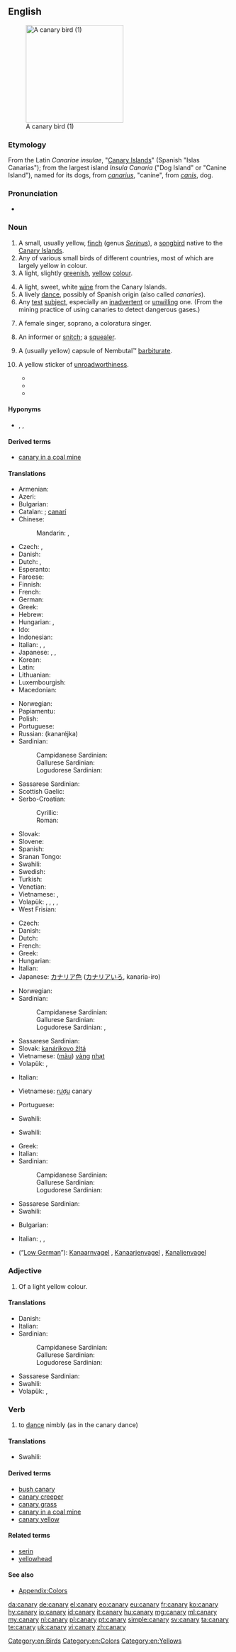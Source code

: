 {{also|Canary}}
==English==
{{wikipedia}}
[[Image:Yellow_finch_1.jpg|thumb|right|220px|A canary bird (1)]]

===Etymology===
From the Latin ''Canariae insulae'', "[[Canary Islands]]" (Spanish "Islas Canarias"); from the largest island ''Insula Canaria'' ("Dog Island" or "Canine Island"), named for its dogs, from ''[[canarius]]'', "canine", from ''[[canis]]'', dog.

===Pronunciation===
* {{audio|en-us-canary.ogg|Audio (US)}}

===Noun===
{{en-noun|canaries}}

# A small, usually yellow, [[finch]] (genus ''[[Serinus]]''), a [[songbird]] native to the [[Canary Islands]].
# Any of various small birds of different countries, most of which are largely yellow in colour.
# A light, slightly [[green]]ish, [[yellow]] [[colour]].
#: {{color panel|F2FB62}}
# A light, sweet, white [[wine]] from the Canary Islands.
# A lively [[dance]], possibly of Spanish origin (also called ''canaries'').
# Any [[test]] [[subject]], especially an [[inadvertent]] or [[unwilling]] one.  (From the mining practice of using canaries to detect dangerous gases.)
# {{informal}} A female singer, soprano, a coloratura singer.
# {{slang}} An informer or [[snitch]]; a [[squealer]].
# {{slang}} A (usually yellow) capsule of Nembutal™ [[barbiturate]].
# {{Australia|informal}} A yellow sticker of [[unroadworthiness]].
#* {{quote-newsgroup
|title=Warning About Speed Traps
|group=alt.folklore.urban
|author=Jacco Zwetsloot
|date=September 12
|year=1993
|passage=The tendency in these types of situations (as far as I can see) is that because I don't think the act itself is illegal, the police will go through your vehicle systematically loking for anything wrong with it, to slap a '''canary''' on it (that's slang for an unroadworthy sticker) or present you with some other fine.
|url=http://groups.google.com/group/alt.folklore.urban/browse_thread/thread/fa746a2ce0910619/c30d3731ce1ba01?hl=en&q=unroadworthy+%22canary%22#0c30d3731ce1ba01}}
#* {{quote-newsgroup
|title=Noisy Bikes (Update)
|group=aus.motorcycles
|author=Garry Lawson
|date=January 16
|year=1999
|passage=Yes, if the exhaust is to noisey{{sic}} they can slap a yellow '''canary''' on it, but the[n] who cares you got rid of it.
|url=http://groups.google.com/group/aus.motorcycles/browse_thread/thread/f1657e5c54924b51/eb711a9457daebcd?hl=en&q=unroadworthy+%22canary%22#eb711a9457daebcd}}
#* {{quote-newsgroup
|title=Spare tyres
|group=aus.cars
|author=Noddy
|date=February 14
|year=2003
|passage=You don't have to carry a spare wheel for a car to be roadworthy, and if you *do* carry one, it doesn't have to be in a roadworthy condition *unless* you fit it [to] the car and drive on it.<br>If it's not and you get pinched, expect a '''canary'''...

|url=http://groups.google.com/group/aus.cars/browse_thread/thread/5159209992759ae2/ea4eb32b17cc3982?hl=en&q=unroadworthy+%22canary%22#ea4eb32b17cc3982}}

====Hyponyms====
* {{taxlink|Serinus canaria|species}}, {{taxlink|Serinus pusillus|species}}, {{taxlink|Serinus serinus|species}}

====Derived terms====
* [[canary in a coal mine]]

====Translations====
{{trans-top|bird from Canary Islands}}
* Armenian: {{t-|hy|դեղձանիկ|tr=deġjanik}}
* Azeri: {{t-|az|sarı bülbül}}
* Bulgarian: {{t-|bg|кaнaрчe|n|tr=kanarče|sc=Cyrl}}
* Catalan: {{t-|ca|canari|m}}; [[canarí]] {{qualifier|Algherese}}
* Chinese:
*: Mandarin: {{t|cmn|金絲雀|sc=Hani}}, {{t|cmn|金丝雀|tr=jīnsīquè|sc=Hani}}
* Czech: {{t-|cs|kanár}}, {{t-|cs|kanárek|m}}
* Danish: {{t+|da|kanariefugl}}
* Dutch: {{t+|nl|kanarie|m}}, {{t-|nl|kanarievogel|m}}
* Esperanto: {{t-|eo|kanario}}
* Faroese: {{t-|fo|kanarjufuglur}}
* Finnish: {{t-|fi|kanarialintu}}
* French: {{t+|fr|canari|m}}
* German: {{t+|de|Kanarienvogel|m}}
* Greek: {{t+|el|καναρίνι|n|tr=kanaríni}}
* Hebrew: {{t-|he|כנרית}}
* Hungarian: {{t+|hu|kanári}}, {{t+|hu|kanárimadár}}
* Ido: {{t+|io|kanario}}
* Indonesian: {{t+|id|burung}} {{t+|id|kenari}}
* Italian: {{t-|it|canario|m}}, {{t+|it|canarino|m}}, {{t+|it|canarino}}
* Japanese: {{t-|ja|カナリア|tr=kanaria}}, {{t-|ja|カナリヤ|tr=kanariya}}, {{qualifier|literary}} {{t-|ja|金糸雀|tr=きんしじゃく, kinshijaku, かなりあ, kanaria}}
* Korean: {{t+|ko|카나리아|tr=kanaria|sc=Kore}}
* Latin: {{t-|la|canaria fringilla}}
* Lithuanian: {{t-|lt|kanarėlė}}
* Luxembourgish: {{t-|lb|Kanarievillchen|m}}
* Macedonian: {{t-|mk|канаринец|m|tr=kanarínec}}
{{trans-mid}}
* Norwegian: {{t-|no|kanarifugl}}
* Papiamentu: {{tø|pap|kanari}}
* Polish: {{t+|pl|kanarek|m}}
* Portuguese: {{t+|pt|canário|m}}
* Russian: {{t+|ru|канарейка|f}} (kanaréjka)
* Sardinian:
*: Campidanese Sardinian: {{tø|sro|canariu}}
*: Gallurese Sardinian: {{tø|sdn|canariu}}
*: Logudorese Sardinian: {{tø|src|canarinu}}
* Sassarese Sardinian: {{tø|sdc|canariu}}
* Scottish Gaelic: {{t-|gd|canèiridh|f}}
* Serbo-Croatian:
*: Cyrillic: {{t-|sh|канаринац|m}}
*: Roman: {{t-|sh|kanarinac|m}}
* Slovak: {{t-|sk|kanárik|m}}
* Slovene: {{t-|sl|kanarček|m}}
* Spanish: {{t+|es|canario|m}}
* Sranan Tongo: {{tø|srn|kanari}}
* Swahili: {{t+|sw|chiriku}}
* Swedish: {{t-|sv|kanariefågel}}
* Turkish: {{t+|tr|kanarya}}
* Venetian: {{tø|vec|canarìn|m}}
* Vietnamese: {{t-|vi|chim tước}}, {{t-|vi|chim bạch yến}}
* Volapük: {{qualifier|male or female}} {{t+|vo|kanair}}, {{qualifier|male}} {{t-|vo|hikanair}}, {{qualifier|female}} {{t-|vo|jikanair}}, {{qualifier|offspring, young}} {{t-|vo|kanairül}}, {{qualifier|older form, obsolete}} {{t-|vo|kanerit}}
* West Frisian: {{t-|fy|kanarje}}
{{trans-bottom}}

{{trans-top|colour}}
* Czech: {{t|cs|kanárkově žlutá|f}}
* Danish: {{t-|da|kanariegul}}
* Dutch: {{t+|nl|kanariegeel|n}}
* French: {{t|fr|jaune canari|m}}
* Greek: {{t|el|καναρινί|tr=kanariní|n}}
* Hungarian: {{t+|hu|kanárisárga}}
* Italian: {{t-|it|giallo canarino}}
* Japanese: [[カナリア色]] ([[カナリアいろ]], kanaria-iro)
{{trans-mid}}
* Norwegian: {{t-|no|kanarigul}}
* Sardinian:
*: Campidanese Sardinian: {{tø|sro|canariu}}
*: Gallurese Sardinian: {{tø|sdn|canariu}}
*: Logudorese Sardinian: {{tø|src|canarinu}}, {{tø|src|canarinu}}
* Sassarese Sardinian: {{tø|sdc|canariu}}
* Slovak: [[kanárikovo žltá]] {{f}}
* Vietnamese: ([[màu]]) [[vàng]] [[nhạt]]
* Volapük: {{t-|vo|kanairaköl}}, {{t-|vo|kanairayelov}}
{{trans-bottom}}

{{trans-top|wine}}
* Italian: {{t-|it|vino delle canarie}}
{{trans-mid}}
* Vietnamese: [[rượu]] canary
{{trans-bottom}}

{{trans-top|dance}}
* Portuguese: {{t+|pt|canário|m}}
{{trans-mid}}
* Swahili: {{t+|sw|chiriku}}
{{trans-bottom}}

{{trans-top|soprano}}
* Swahili: {{t+|sw|chiriku}}
{{trans-mid}}
{{trans-bottom}}

{{trans-top|small yellow bird in general}}
* Greek: {{t+|el|καναρίνι|n|tr=kanaríni}}
* Italian: {{t+|it|canarino}}
* Sardinian:
*: Campidanese Sardinian: {{tø|sro|canariu}}
*: Gallurese Sardinian: {{tø|sdn|canariu}}
*: Logudorese Sardinian: {{tø|src|canarinu}}
{{trans-mid}}
* Sassarese Sardinian: {{tø|sdc|canariu}}
* Swahili: {{t+|sw|chiriku}}
{{trans-bottom}}

{{trans-top|squealer}}
* Bulgarian: {{t+|bg|доносник|m}}
{{trans-mid}}
* Italian: {{t+|it|spia}}, {{t+|it|delatore}}, {{t+|it|canarino}}
{{trans-bottom}}

{{trans-top|Nembutal-capsule}}
{{trans-mid}}
{{trans-bottom}}

{{trans-top|test object}}
{{trans-mid}}
{{trans-bottom}}

{{checktrans-top}}
* {{ttbc|nds}} (“[[Low German]]”): [[Kanaarnvagel]] {{m}}, [[Kanaarjenvagel]] {{m}}, [[Kanaljenvagel]] {{m}}
{{trans-bottom}}

===Adjective===
{{en-adj}}

# Of a light yellow colour.

====Translations====
{{trans-top|of a light yellow colour}}
* Danish: {{t-|da|kanariegul}}
* Italian: {{t+|it|canarino}}
* Sardinian:
*: Campidanese Sardinian: {{tø|sro|canariu}}
*: Gallurese Sardinian: {{tø|sdn|canariu}}
*: Logudorese Sardinian: {{tø|src|canarinu}}
{{trans-mid}}
* Sassarese Sardinian: {{tø|sdc|canariu}}
* Swahili: {{t+|sw|chiriku}}
* Volapük: {{t-|vo|kanairakölik}}, {{t-|vo|kanairayelovik}}
{{trans-bottom}}

===Verb===
{{en-verb|canar|i|ed}}

# {{intransitive}} to [[dance]] nimbly (as in the canary dance)

====Translations====
{{trans-top|to dance nimbly}}
* Swahili: {{t+|sw|chiriku}}
{{trans-mid}}
{{trans-bottom}}

====Derived terms====
* [[bush canary]]
* [[canary creeper]]
* [[canary grass]]
* [[canary in a coal mine]]
* [[canary yellow]]

====Related terms====
* [[serin]]
* [[yellowhead]]

====See also====
* [[Appendix:Colors]]

[[Category:en:Birds]]
[[Category:en:Colors]]
[[Category:en:Yellows]]

[[da:canary]]
[[de:canary]]
[[el:canary]]
[[eo:canary]]
[[eu:canary]]
[[fr:canary]]
[[ko:canary]]
[[hy:canary]]
[[io:canary]]
[[id:canary]]
[[it:canary]]
[[hu:canary]]
[[mg:canary]]
[[ml:canary]]
[[my:canary]]
[[nl:canary]]
[[pl:canary]]
[[pt:canary]]
[[simple:canary]]
[[sv:canary]]
[[ta:canary]]
[[te:canary]]
[[uk:canary]]
[[vi:canary]]
[[zh:canary]]
